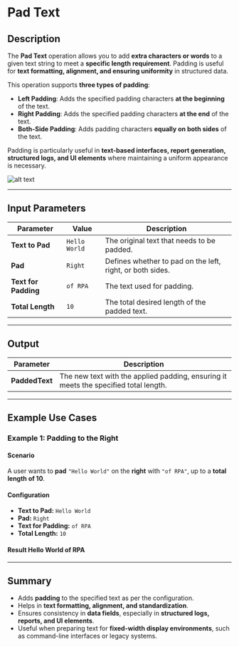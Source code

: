 # **Pad Text**

## **Description**

The **Pad Text** operation allows you to add **extra characters or words** to a given text string to meet a **specific length requirement**. Padding is useful for **text formatting, alignment, and ensuring uniformity** in structured data.

This operation supports **three types of padding**:

- **Left Padding**: Adds the specified padding characters **at the beginning** of the text.  
- **Right Padding**: Adds the specified padding characters **at the end** of the text.  
- **Both-Side Padding**: Adds padding characters **equally on both sides** of the text.  

Padding is particularly useful in **text-based interfaces, report generation, structured logs, and UI elements** where maintaining a uniform appearance is necessary.

![alt text](../../assets/text-action/pad-text.png)

---

## **Input Parameters**

| Parameter          | Value           | Description |
|-------------------|----------------|-------------|
| **Text to Pad**   | `Hello World`   | The original text that needs to be padded. |
| **Pad**          | `Right`          | Defines whether to pad on the left, right, or both sides. |
| **Text for Padding** | `of RPA`      | The text used for padding. |
| **Total Length**  | `10`            | The total desired length of the padded text. |

---

## **Output**

| Parameter   | Description |
|------------|-------------|
| **PaddedText** | The new text with the applied padding, ensuring it meets the specified total length. |

---

## **Example Use Cases**

### **Example 1: Padding to the Right**

#### **Scenario**  

A user wants to **pad** `"Hello World"` on the **right** with `"of RPA"`, up to a **total length of 10**.

#### **Configuration**

- **Text to Pad:** `Hello World`
- **Pad:** `Right`
- **Text for Padding:** `of RPA`
- **Total Length:** `10`

#### **Result** Hello World of RPA

---

## **Summary**

- Adds **padding** to the specified text as per the configuration.
- Helps in **text formatting, alignment, and standardization**.
- Ensures consistency in **data fields**, especially in **structured logs, reports, and UI elements**.
- Useful when preparing text for **fixed-width display environments**, such as command-line interfaces or legacy systems.